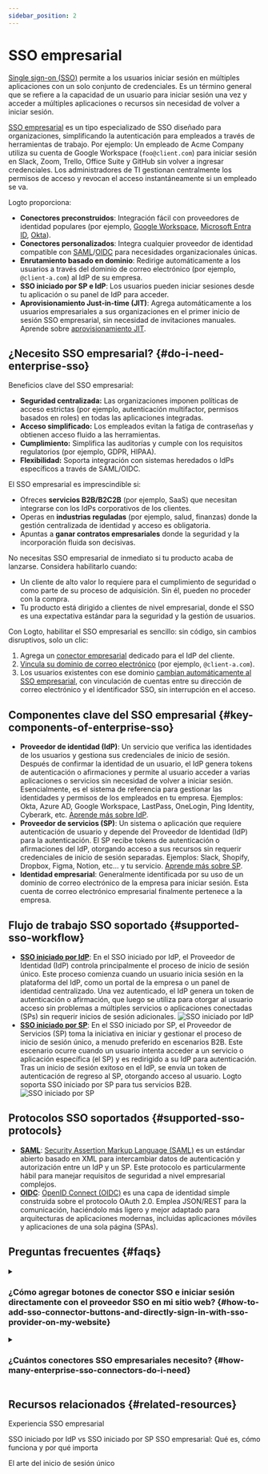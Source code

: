 ```yaml
---
sidebar_position: 2
---
```


# SSO empresarial

[Single sign-on (SSO)](https://auth.wiki/single-sign-on) permite a los usuarios iniciar sesión en múltiples aplicaciones con un solo conjunto de credenciales. Es un término general que se refiere a la capacidad de un usuario para iniciar sesión una vez y acceder a múltiples aplicaciones o recursos sin necesidad de volver a iniciar sesión.

[SSO empresarial](https://auth-wiki.logto.io/enterprise-sso) es un tipo especializado de SSO diseñado para organizaciones, simplificando la autenticación para empleados a través de herramientas de trabajo. Por ejemplo: Un empleado de Acme Company utiliza su cuenta de Google Workspace (`foo@client.com`) para iniciar sesión en Slack, Zoom, Trello, Office Suite y GitHub sin volver a ingresar credenciales. Los administradores de TI gestionan centralmente los permisos de acceso y revocan el acceso instantáneamente si un empleado se va.

Logto proporciona:

- **Conectores preconstruidos**: Integración fácil con proveedores de identidad populares (por ejemplo, [Google Workspace](/integrations/google-workspace), [Microsoft Entra ID](/integrations/entra-id-saml), [Okta](/integrations/okta)).
- **Conectores personalizados**: Integra cualquier proveedor de identidad compatible con [SAML](/integrations/saml-sso)/[OIDC](/integrations/oidc-sso) para necesidades organizacionales únicas.
- **Enrutamiento basado en dominio**: Redirige automáticamente a los usuarios a través del dominio de correo electrónico (por ejemplo, `@client-a.com`) al IdP de su empresa.
- **SSO iniciado por SP e IdP**: Los usuarios pueden iniciar sesiones desde tu aplicación o su panel de IdP para acceder.
- **Aprovisionamiento Just-in-time (JIT)**: Agrega automáticamente a los usuarios empresariales a sus organizaciones en el primer inicio de sesión SSO empresarial, sin necesidad de invitaciones manuales. Aprende sobre [aprovisionamiento JIT](/organizations/just-in-time-provisioning#enterprise-sso-provisioning).

## ¿Necesito SSO empresarial? \{#do-i-need-enterprise-sso}

Beneficios clave del SSO empresarial:

- **Seguridad centralizada:** Las organizaciones imponen políticas de acceso estrictas (por ejemplo, autenticación multifactor, permisos basados en roles) en todas las aplicaciones integradas.
- **Acceso simplificado:** Los empleados evitan la fatiga de contraseñas y obtienen acceso fluido a las herramientas.
- **Cumplimiento:** Simplifica las auditorías y cumple con los requisitos regulatorios (por ejemplo, GDPR, HIPAA).
- **Flexibilidad:** Soporta integración con sistemas heredados o IdPs específicos a través de SAML/OIDC.

El SSO empresarial es imprescindible si:

- Ofreces **servicios B2B/B2C2B** (por ejemplo, SaaS) que necesitan integrarse con los IdPs corporativos de los clientes.
- Operas en **industrias reguladas** (por ejemplo, salud, finanzas) donde la gestión centralizada de identidad y acceso es obligatoria.
- Apuntas a **ganar contratos empresariales** donde la seguridad y la incorporación fluida son decisivas.

No necesitas SSO empresarial de inmediato si tu producto acaba de lanzarse. Considera habilitarlo cuando:

- Un cliente de alto valor lo requiere para el cumplimiento de seguridad o como parte de su proceso de adquisición. Sin él, pueden no proceder con la compra.
- Tu producto está dirigido a clientes de nivel empresarial, donde el SSO es una expectativa estándar para la seguridad y la gestión de usuarios.

Con Logto, habilitar el SSO empresarial es sencillo: sin código, sin cambios disruptivos, solo un clic:

1. Agrega un [conector empresarial](/connectors/enterprise-connectors) dedicado para el IdP del cliente.
2. [Vincula su dominio de correo electrónico](/end-user-flows/enterprise-sso/sp-initiated-sso#set-up-sp-initiated-sso) (por ejemplo, `@client-a.com`).
3. Los usuarios existentes con ese dominio [cambian automáticamente al SSO empresarial](/end-user-flows/enterprise-sso/enterprise-sso-identity#enterprise-sso-account-linking), con vinculación de cuentas entre su dirección de correo electrónico y el identificador SSO, sin interrupción en el acceso.

## Componentes clave del SSO empresarial \{#key-components-of-enterprise-sso}

- **Proveedor de identidad (IdP)**: Un servicio que verifica las identidades de los usuarios y gestiona sus credenciales de inicio de sesión. Después de confirmar la identidad de un usuario, el IdP genera tokens de autenticación o afirmaciones y permite al usuario acceder a varias aplicaciones o servicios sin necesidad de volver a iniciar sesión. Esencialmente, es el sistema de referencia para gestionar las identidades y permisos de los empleados en tu empresa. Ejemplos: Okta, Azure AD, Google Workspace, LastPass, OneLogin, Ping Identity, Cyberark, etc. [Aprende más sobre IdP](https://auth.wiki/identity-provider).
- **Proveedor de servicios (SP)**: Un sistema o aplicación que requiere autenticación de usuario y depende del Proveedor de Identidad (IdP) para la autenticación. El SP recibe tokens de autenticación o afirmaciones del IdP, otorgando acceso a sus recursos sin requerir credenciales de inicio de sesión separadas. Ejemplos: Slack, Shopify, Dropbox, Figma, Notion, etc... y tu servicio. [Aprende más sobre SP](https://auth.wiki/service-provider).
- **Identidad empresarial**: Generalmente identificada por su uso de un dominio de correo electrónico de la empresa para iniciar sesión. Esta cuenta de correo electrónico empresarial finalmente pertenece a la empresa.

## Flujo de trabajo SSO soportado \{#supported-sso-workflow}

- [**SSO iniciado por IdP**](/end-user-flows/enterprise-sso/idp-initiated-sso): En el SSO iniciado por IdP, el Proveedor de Identidad (IdP) controla principalmente el proceso de inicio de sesión único. Este proceso comienza cuando un usuario inicia sesión en la plataforma del IdP, como un portal de la empresa o un panel de identidad centralizado. Una vez autenticado, el IdP genera un token de autenticación o afirmación, que luego se utiliza para otorgar al usuario acceso sin problemas a múltiples servicios o aplicaciones conectadas (SPs) sin requerir inicios de sesión adicionales.
  <img src="/img/assets/idp-initiated-sso.png" alt="SSO iniciado por IdP" />
- [**SSO iniciado por SP**](/end-user-flows/enterprise-sso/sp-initiated-sso): En el SSO iniciado por SP, el Proveedor de Servicios (SP) toma la iniciativa en iniciar y gestionar el proceso de inicio de sesión único, a menudo preferido en escenarios B2B. Este escenario ocurre cuando un usuario intenta acceder a un servicio o aplicación específica (el SP) y es redirigido a su IdP para autenticación. Tras un inicio de sesión exitoso en el IdP, se envía un token de autenticación de regreso al SP, otorgando acceso al usuario. Logto soporta SSO iniciado por SP para tus servicios B2B.
  <img src="/img/assets/sp-initiated-sso.png" alt="SSO iniciado por SP" />

## Protocolos SSO soportados \{#supported-sso-protocols}

- [**SAML**](/integrations/saml-sso): [Security Assertion Markup Language (SAML)](https://auth.wiki/saml) es un estándar abierto basado en XML para intercambiar datos de autenticación y autorización entre un IdP y un SP. Este protocolo es particularmente hábil para manejar requisitos de seguridad a nivel empresarial complejos.
- [**OIDC**](/integrations/oidc-sso): [OpenID Connect (OIDC)](https://auth.wiki/openid-connect) es una capa de identidad simple construida sobre el protocolo OAuth 2.0. Emplea JSON/REST para la comunicación, haciéndolo más ligero y mejor adaptado para arquitecturas de aplicaciones modernas, incluidas aplicaciones móviles y aplicaciones de una sola página (SPAs).

## Preguntas frecuentes \{#faqs}

<details>
  <summary>

### ¿Cómo agregar botones de conector SSO e iniciar sesión directamente con el proveedor SSO en mi sitio web? \{#how-to-add-sso-connector-buttons-and-directly-sign-in-with-sso-provider-on-my-website}

</summary>

Logto te permite agregar botones de inicio de sesión social a tu sitio web e iniciar el proceso de inicio de sesión SSO directamente sin mostrar el formulario de inicio de sesión predeterminado. Consulta nuestra guía de [Inicio de sesión directo](/end-user-flows/authentication-parameters/direct-sign-in/) para obtener instrucciones detalladas.

</details>

<details>
  <summary>

### ¿Cuántos conectores SSO empresariales necesito? \{#how-many-enterprise-sso-connectors-do-i-need}

</summary>

Cada cliente requiere un conector único para asegurar configuraciones aisladas, gestión de empleados y control de permisos. Por ejemplo:

- **Cliente A (Okta):** "Conector Empresarial A" usando Okta para `@client-a.com`.
- **Cliente B (Okta)**: Otro "Conector Empresarial B" usando Okta para `@client-b.com`.
- **Cliente C (Azure AD):** "Conector Empresarial C" usando Microsoft Azure AD para `@client-c.com`.

Si necesitas acceso multi-cliente sin una configuración por cliente, considera usar [conectores sociales](/connectors/social-connectors) (por ejemplo, Google, Facebook) en su lugar, ya que no requieren configuraciones de IdP específicas del cliente.

</details>

## Recursos relacionados \{#related-resources}

<Url href="https://www.youtube.com/watch?v=-mD8Sfab7sI&t=12s"> Experiencia SSO empresarial</Url>

<Url href="https://blog.logto.io/idp-vs-sp-initiated-sso">
  SSO iniciado por IdP vs SSO iniciado por SP
</Url>

<Url href="https://blog.logto.io/enterprise-sso">
  SSO empresarial: Qué es, cómo funciona y por qué importa
</Url>

<Url href="https://blog.logto.io/single-sign-on">El arte del inicio de sesión único</Url>